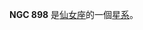 {{NGCInfoBox|NGCID=NGC 898|發現者=弗里德里希·威廉·赫歇爾|發現日期=1786年10月17日|其他編號=UGC 1842,MCG 7-6-4,ZWG 538.58|曆元=J2000.0|赤經=2時23分20.2秒
|赤緯=41°57'6"|星座=仙女座|星體=星系|星等=13.1|表面亮度=12.6|藍等=13.9}}

'''NGC 898''' 是[[仙女座|仙女座]]的一個[[星系|星系]]。

{{NGCReference|898}}
{{Catalogs|NGC=898}}
